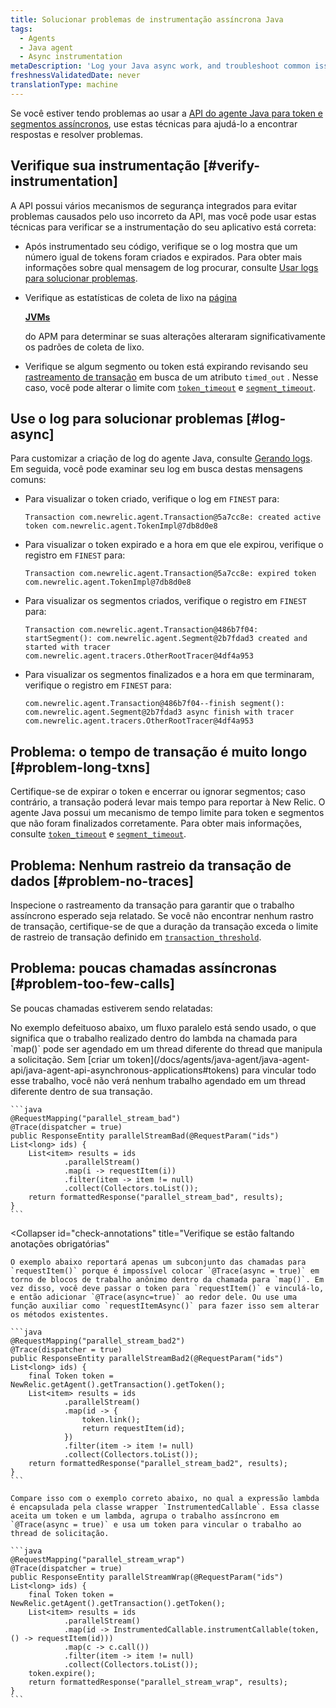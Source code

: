 ```yaml
---
title: Solucionar problemas de instrumentação assíncrona Java
tags:
  - Agents
  - Java agent
  - Async instrumentation
metaDescription: 'Log your Java async work, and troubleshoot common issues with Java async instrumentation.'
freshnessValidatedDate: never
translationType: machine
---
```


Se você estiver tendo problemas ao usar a [API do agente Java para token e segmentos assíncronos](/docs/agents/java-agent/java-agent-api/java-agent-api-asynchronous-applications), use estas técnicas para ajudá-lo a encontrar respostas e resolver problemas.

## Verifique sua instrumentação [#verify-instrumentation]

A API possui vários mecanismos de segurança integrados para evitar problemas causados pelo uso incorreto da API, mas você pode usar estas técnicas para verificar se a instrumentação do seu aplicativo está correta:

* Após instrumentado seu código, verifique se o log mostra que um número igual de tokens foram criados e expirados. Para obter mais informações sobre qual mensagem de log procurar, consulte [Usar logs para solucionar problemas](#log-async).

* Verifique as estatísticas de coleta de lixo na [página](/docs/agents/java-agent/features/jvm-metrics-page)

  <DoNotTranslate>[**JVMs**](/docs/agents/java-agent/features/jvm-metrics-page)</DoNotTranslate>

  [ ](/docs/agents/java-agent/features/jvm-metrics-page)do APM para determinar se suas alterações alteraram significativamente os padrões de coleta de lixo.

* Verifique se algum segmento ou token está expirando revisando seu [rastreamento de transação](/docs/apm/transactions/transaction-traces/introduction-transaction-traces) em busca de um atributo `timed_out` . Nesse caso, você pode alterar o limite com [`token_timeout`](/docs/agents/java-agent/configuration/java-agent-configuration-config-file#cfg-token_timeout) e [`segment_timeout`](/docs/agents/java-agent/configuration/java-agent-configuration-config-file#cfg-segment_timeout).

## Use o log para solucionar problemas [#log-async]

Para customizar a criação de log do agente Java, consulte [Gerando logs](/docs/agents/java-agent/troubleshooting/generating-logs-troubleshooting-java). Em seguida, você pode examinar seu log em busca destas mensagens comuns:

* Para visualizar o token criado, verifique o log em `FINEST` para:

  ```
  Transaction com.newrelic.agent.Transaction@5a7cc8e: created active token com.newrelic.agent.TokenImpl@7db8d0e8
  ```

* Para visualizar o token expirado e a hora em que ele expirou, verifique o registro em `FINEST` para:

  ```
  Transaction com.newrelic.agent.Transaction@5a7cc8e: expired token com.newrelic.agent.TokenImpl@7db8d0e8
  ```

* Para visualizar os segmentos criados, verifique o registro em `FINEST` para:

  ```
  Transaction com.newrelic.agent.Transaction@486b7f04: startSegment(): com.newrelic.agent.Segment@2b7fdad3 created and started with tracer com.newrelic.agent.tracers.OtherRootTracer@4df4a953
  ```

* Para visualizar os segmentos finalizados e a hora em que terminaram, verifique o registro em `FINEST` para:

  ```
  com.newrelic.agent.Transaction@486b7f04--finish segment(): com.newrelic.agent.Segment@2b7fdad3 async finish with tracer com.newrelic.agent.tracers.OtherRootTracer@4df4a953
  ```

## Problema: o tempo de transação é muito longo [#problem-long-txns]

Certifique-se de expirar o token e encerrar ou ignorar segmentos; caso contrário, a transação poderá levar mais tempo para reportar à New Relic. O agente Java possui um mecanismo de tempo limite para token e segmentos que não foram finalizados corretamente. Para obter mais informações, consulte [`token_timeout`](/docs/agents/java-agent/configuration/java-agent-configuration-config-file#cfg-token_timeout) e [`segment_timeout`](/docs/agents/java-agent/configuration/java-agent-configuration-config-file#cfg-segment_timeout).

## Problema: Nenhum rastreio da transação de dados [#problem-no-traces]

Inspecione o rastreamento da transação para garantir que o trabalho assíncrono esperado seja relatado. Se você não encontrar nenhum rastro de transação, certifique-se de que a duração da transação exceda o limite de rastreio de transação definido em [`transaction_threshold`](/docs/agents/java-agent/configuration/java-agent-configuration-config-file#tt-transaction_threshold).

## Problema: poucas chamadas assíncronas [#problem-too-few-calls]

Se poucas chamadas estiverem sendo relatadas:

<CollapserGroup>
  <Collapser
    id="ensure-appropriate-link"
    title="Certifique-se de que cada atividade que você monitor esteja devidamente vinculada"
  >
    No exemplo defeituoso abaixo, um fluxo paralelo está sendo usado, o que significa que o trabalho realizado dentro do lambda na chamada para `map()` pode ser agendado em um thread diferente do thread que manipula a solicitação. Sem [criar um token](/docs/agents/java-agent/java-agent-api/java-agent-api-asynchronous-applications#tokens) para vincular todo esse trabalho, você não verá nenhum trabalho agendado em um thread diferente dentro de sua transação.

    ```java
    @RequestMapping("parallel_stream_bad")
    @Trace(dispatcher = true)
    public ResponseEntity parallelStreamBad(@RequestParam("ids") List<long> ids) {
        List<item> results = ids
                .parallelStream()
                .map(i -> requestItem(i))
                .filter(item -> item != null)
                .collect(Collectors.toList());
        return formattedResponse("parallel_stream_bad", results);  
    }
    ```
  </Collapser>

  <Collapser
    id="check-annotations"
    title="Verifique se estão faltando anotações obrigatórias"
  >
    O exemplo abaixo reportará apenas um subconjunto das chamadas para `requestItem()` porque é impossível colocar `@Trace(async = true)` em torno de blocos de trabalho anônimo dentro da chamada para `map()`. Em vez disso, você deve passar o token para `requestItem()` e vinculá-lo, e então adicionar `@Trace(async=true)` ao redor dele. Ou use uma função auxiliar como `requestItemAsync()` para fazer isso sem alterar os métodos existentes.

    ```java
    @RequestMapping("parallel_stream_bad2")
    @Trace(dispatcher = true)
    public ResponseEntity parallelStreamBad2(@RequestParam("ids") List<long> ids) {
        final Token token = NewRelic.getAgent().getTransaction().getToken();
        List<item> results = ids
                .parallelStream()
                .map(id -> {
                    token.link();
                    return requestItem(id);
                })
                .filter(item -> item != null)
                .collect(Collectors.toList());
        return formattedResponse("parallel_stream_bad2", results);
    }
    ```

    Compare isso com o exemplo correto abaixo, no qual a expressão lambda é encapsulada pela classe wrapper `InstrumentedCallable`. Essa classe aceita um token e um lambda, agrupa o trabalho assíncrono em `@Trace(async = true)` e usa um token para vincular o trabalho ao thread de solicitação.

    ```java
    @RequestMapping("parallel_stream_wrap")
    @Trace(dispatcher = true)
    public ResponseEntity parallelStreamWrap(@RequestParam("ids") List<long> ids) {
        final Token token = NewRelic.getAgent().getTransaction().getToken();
        List<item> results = ids
                .parallelStream()
                .map(id -> InstrumentedCallable.instrumentCallable(token, () -> requestItem(id)))
                .map(c -> c.call())
                .filter(item -> item != null)
                .collect(Collectors.toList());
        token.expire();
        return formattedResponse("parallel_stream_wrap", results);
    }
    ```
  </Collapser>
</CollapserGroup>